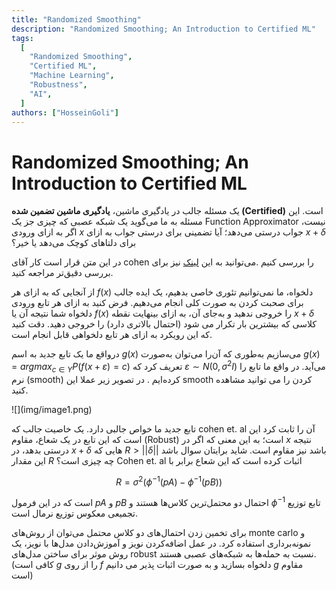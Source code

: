 ```yaml
---
title: "Randomized Smoothing"
description: "Randomized Smoothing; An Introduction to Certified ML"
tags:
  [
    "Randomized Smoothing",
    "Certified ML",
    "Machine Learning",
    "Robustness",
    "AI",
  ]
authors: ["HosseinGoli"]
---
```


# Randomized Smoothing; An Introduction to Certified ML

یک مسئله جالب در یادگیری ماشین، **یادگیری ماشین تضمین شده (Certified)** است. این مسئله به ما می‌گوید یک شبکه عصبی که چیزی جز یک Function Approximator نیست، اگر به ازای ورودی $x$ جواب درستی می‌دهد؛ آیا تضمینی برای درستی جواب به ازای $x+\delta$ برای دلتاهای کوچک می‌دهد یا خیر؟

در این متن قرار است کار آقای cohen را بررسی کنیم .می‌توانید به این [لینک](https://arxiv.org/abs/1902.02918) نیز برای بررسی دقیق‌تر مراجعه کنید.

از آنجایی که به ازای هر‌ $f(x)$ دلخواه، ما نمی‌توانیم تئوری خاصی بدهیم، یک ایده جالب برای صحبت کردن به صورت کلی انجام می‌دهیم. فرض کنید به ازای هر تابع ورودی دلخواه شما نتیجه آن یا $f(x)$ را خروجی ندهید و به‌جای آن، به ازای بینهایت نقطه $x+\delta$ کلاسی که بیشترین بار تکرار می شود (احتمال بالاتری دارد) را خروجی دهید. دقت کنید که این رویکرد به ازای هر تابع دلخواهی قابل انجام است.

درواقع ما یک تابع جدید به اسم $g(x)$ می‌سازیم به‌طوری که آن‌را می‌توان به‌صورت $g(x)=argmax_{c\in Y} P(f(x+\varepsilon)=c)$ تعریف کرد که $\varepsilon \sim N(0,\sigma^2I)$ می‌آید. در واقع ما تابع را نرم (smooth) کرده‌ایم . در تصویر زیر عملا این smooth کردن را می توانید مشاهده کنید.

<div style={{ textAlign: "center" }}>
  <div style={{}}>![](img/image1.png)</div>
</div>

تابع جدید ما خواص جالبی دارد. یک خاصیت جالب که cohen et. al آن را ثابت کرد این است که این تابع در یک شعاع، مقاوم (Robust) است؛ به این معنی که اگر در $x$ نتیجه درستی بدهد، در $x+\delta$ هایی که $R>||\delta||$ باشد نیز مقاوم است. شاید برایتان سوال باشد این مقدار $R$ چه چیزی است؟ Cohen et. al اثبات کرده است که این شعاع برابر با

$$
R=\sigma^2(\phi^{-1}(pA)-\phi^{-1}(pB))
$$

است که در این فرمول $pA$ و $pB$ احتمال دو محتمل‌ترین کلاس‌ها هستند و $\phi^{-1}$ تابع توزیع تجمیعی معکوس توزیع نرمال است.

برای تخمین زدن احتمال‌های دو کلاس محتمل می‌توان از روش‌های monte carlo و نمونه‌برداری استفاده کرد. در عمل اضافه‌کردن نویز و آموزش‌دادن مدل‌ها با نویز، یک روش موثر برای ساختن مدل‌های robust نسبت به حمله‌ها به شبکه‌های عصبی هستند. (کافی است $g$ را از روی $f$ دلخواه بسازید و به صورت اثبات پذیر می دانیم $g$ مقاوم است)
